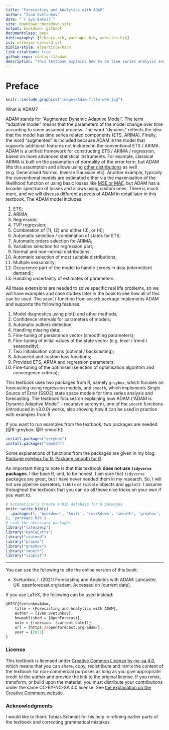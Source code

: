 ```yaml
--- 
title: "Forecasting and Analytics with ADAM"
author: "Ivan Svetunkov"
date: "`r Sys.Date()`"
site: bookdown::bookdown_site
output: bookdown::gitbook
documentclass: book
bibliography: [library.bib, packages.bib, websites.bib]
csl: elsevier-harvard.csl
biblio-style: elsarticle-harv
link-citations: true
github-repo: config-i1/adam
description: "This textbook explains how to do time series analysis and forecasting using Augmented Dynamic Adaptive Model, implemented in smooth package for R."
---
```


# Preface {-}

```r
knitr::include_graphics("images/Adam-Title-web.jpg")
```


What is ADAM?

ADAM stands for "Augmented Dynamic Adaptive Model". The term "adaptive model" means that the parameters of the model change over time according to some assumed process. The word "dynamic" reflects the idea that the model has time series related components (ETS, ARIMA). Finally, the word "augmented" is included because ADAM is the model that supports additional features not included in the conventional ETS / ARIMA. ADAM is a unified framework for constructing ETS / ARIMA / regression, based on more advanced statistical instruments. For example, classical ARIMA is built on the assumption of normality of the error term, but ADAM lifts this assumption and allows using [other distributions](#distributions) as well (e.g. Generalised Normal, Inverse Gaussian etc). Another example, typically the conventional models are estimated either via the maximisation of the likelihood function or using basic losses like [MSE or MAE](#errorMeasures), but ADAM has a broader spectrum of losses and allows using custom ones. There is much more, and we will discuss different aspects of ADAM in detail later in this textbook. The ADAM model includes:

1. ETS;
2. ARIMA;
3. Regression;
4. TVP regression;
5. Combination of (1), (2) and either (3), or (4);
6. Automatic selection / combination of states for ETS;
7. Automatic orders selection for ARIMA;
8. Variables selection for regression part;
9. Normal and non-normal distributions;
10. Automatic selection of most suitable distributions;
11. Multiple seasonality;
12. Occurrence part of the model to handle zeroes in data (intermittent demand);
13. Handling uncertainty of estimates of parameters.

All these extensions are needed to solve specific real life problems, so we will have examples and case studies later in the book to see how all of this can be used. The `adam()` function from `smooth` package implements ADAM and supports the following features:

1. Model diagnostics using plot() and other methods;
2. Confidence intervals for parameters of models;
3. Automatic outliers detection;
4. Handling missing data;
5. Fine-tuning of persistence vector (smoothing parameters);
6. Fine-tuning of initial values of the state vector (e.g. level / trend / seasonality);
7. Two initialisation options (optimal / backcasting);
8. Advanced and custom loss functions;
9. Provided ETS, ARMA and regression parameters;
10. Fine-tuning of the optimiser (selection of optimisation algorithm and convergence criteria);

This textbook uses two packages from R, namely `greybox`, which focuses on forecasting using regression models, and `smooth`, which implements Single Source of Error (SSOE) state space models for time series analysis and forecasting. The textbook focuses on explaining how ADAM ("ADAM is Dynamic Adaptive Model" - recursive acronym), one of the `smooth` functions (introduced in v3.0.0) works, also showing how it can be used in practice with examples from R.


If you want to run examples from the textbook, two packages are needed [@R-greybox; @R-smooth]:
```r
install.packages("greybox")
install.packages("smooth")
```

Some explanations of functions from the packages are given in my blog: [Package greybox for R](https://forecasting.svetunkov.ru/en/category/r-en/greybox/), [Package smooth for R](https://forecasting.svetunkov.ru/en/category/r-en/smooth/).

An important thing to note is that this textbook **does not use `tidyverse` packages**. I like base R, and, to be honest, I am sure that `tidyverse` packages are great, but I have never needed them in my research. So, I will not use pipeline operators, `tibble` or `tsibble` objects and `ggplot2`. I assume throughout the textbook that you can do all those nice tricks on your own if you want to.

```r
# automatically create a bib database for R packages
knitr::write_bib(c(
  .packages(), 'bookdown', 'knitr', 'rmarkdown', 'smooth', 'greybox', 'vioplot', 'pracma', 'legion'
), 'packages.bib')
# Load the necessary packages
library("latex2exp")
library("kableExtra")
library("statmod")
library("pracma")
library("greybox")
library("smooth")
library("vioplot")
```

---

You can use the following to cite the online version of this book:

::: adamCitation
- Svetunkov, I. (2021) Forecasting and Analytics with ADAM: Lancaster, UK. openforecast.org/adam. Accessed on [current date].
:::

If you use LaTeX, the following can be used instead:

```r
@MISC{SvetunkovAdam,
    title = {Forecasting and Analytics with ADAM},
    author = {Ivan Svetunkov},
    howpublished = {OpenForecast},
    note = {(version: [current date])},
    url = {https://openforecast.org/adam/},
    year = {2021}
}
```

### License {-}

This textbook is licensed under [Creative Common License by-nc-sa 4.0](https://creativecommons.org/licenses/by-nc-sa/4.0/), which means that you can share, copy, redistribute and remix the content of the textbook for non-commercial purposes as long as you give appropriate credit to the author and provide the link to the original license. If you remix, transform, or build upon the material, you must distribute your contributions under the same CC-BY-NC-SA 4.0 license. See [the explanation on the Creative Commons website](https://creativecommons.org/licenses/by-nc-sa/4.0/).

### Acknowledgments {-}
I would like to thank Tobias Schmidt for his help in refining earlier parts of the textbook and correcting grammatical mistakes.
